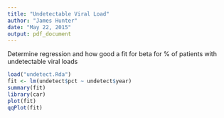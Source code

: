 ```yaml
---
title: "Undetectable Viral Load"
author: "James Hunter"
date: "May 22, 2015"
output: pdf_document
---
```


Determine regression and how good a fit for beta for % of patients with undetectable viral loads

```r
load("undetect.Rda")
fit <- lm(undetect$pct ~ undetect$year)
summary(fit)
library(car)
plot(fit)
qqPlot(fit)
```


